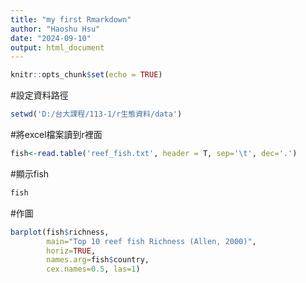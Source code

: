 ```yaml
---
title: "my first Rmarkdown"
author: "Haoshu Hsu"   
date: "2024-09-10"
output: html_document
---
```


```r
knitr::opts_chunk$set(echo = TRUE)
```


#設定資料路徑
```r
setwd('D:/台大課程/113-1/r生態資料/data')
```

#將excel檔案讀到r裡面
```r
fish<-read.table('reef_fish.txt', header = T, sep='\t', dec='.')
```

#顯示fish
```r
fish
```

#作圖

```r
barplot(fish$richness, 
        main="Top 10 reef fish Richness (Allen, 2000)", 
        horiz=TRUE, 
        names.arg=fish$country, 
        cex.names=0.5, las=1)
```



